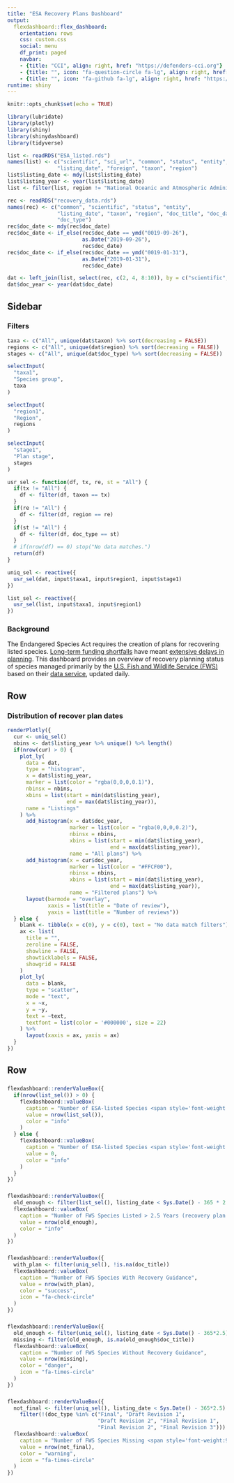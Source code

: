 ```yaml
---
title: "ESA Recovery Plans Dashboard"
output: 
  flexdashboard::flex_dashboard:
    orientation: rows
    css: custom.css
    social: menu
    df_print: paged
    navbar:
    - {title: "CCI", align: right, href: "https://defenders-cci.org"}
    - {title: "", icon: "fa-question-circle fa-lg", align: right, href: "mailto:jmalcom@defenders.org?subject=recovery plans dashboard"}
    - {title: "", icon: "fa-github fa-lg", align: right, href: "https://github.com/Defenders-CCI/"}
runtime: shiny
---
```


```r
knitr::opts_chunk$set(echo = TRUE)

library(lubridate)
library(plotly)
library(shiny)
library(shinydashboard)
library(tidyverse)

list <- readRDS("ESA_listed.rds")
names(list) <- c("scientific", "sci_url", "common", "status", "entity", 
                "listing_date", "foreign", "taxon", "region")
list$listing_date <- mdy(list$listing_date)
list$listing_year <- year(list$listing_date)
list <- filter(list, region != "National Oceanic and Atmospheric Administration")

rec <- readRDS("recovery_data.rds")
names(rec) <- c("common", "scientific", "status", "entity", 
                "listing_date", "taxon", "region", "doc_title", "doc_date",
                "doc_type")
rec$doc_date <- mdy(rec$doc_date)
rec$doc_date <- if_else(rec$doc_date == ymd("0019-09-26"),
                        as.Date("2019-09-26"),
                        rec$doc_date)
rec$doc_date <- if_else(rec$doc_date == ymd("0019-01-31"),
                        as.Date("2019-01-31"),
                        rec$doc_date)

dat <- left_join(list, select(rec, c(2, 4, 8:10)), by = c("scientific", "entity"))
dat$doc_year <- year(dat$doc_date)
```


Sidebar {.sidebar}
-----------------------------------------------------

### Filters

```r
taxa <- c("All", unique(dat$taxon) %>% sort(decreasing = FALSE))
regions <- c("All", unique(dat$region) %>% sort(decreasing = FALSE))
stages <- c("All", unique(dat$doc_type) %>% sort(decreasing = FALSE))

selectInput(
  "taxa1",
  "Species group",
  taxa
)

selectInput(
  "region1",
  "Region",
  regions
)

selectInput(
  "stage1",
  "Plan stage",
  stages
)

```

```r
usr_sel <- function(df, tx, re, st = "All") {
  if(tx != "All") {
    df <- filter(df, taxon == tx)
  }
  if(re != "All") {
    df <- filter(df, region == re)
  }
  if(st != "All") {
    df <- filter(df, doc_type == st)
  }
  # if(nrow(df) == 0) stop("No data matches.")
  return(df)
}

uniq_sel <- reactive({ 
  usr_sel(dat, input$taxa1, input$region1, input$stage1) 
})

list_sel <- reactive({
  usr_sel(list, input$taxa1, input$region1)
})
```

### Background

The Endangered Species Act requires the creation of plans for recovering listed species. [Long-term funding shortfalls](https://defenders-cci.org/publication/conservation-funding/) have meant [extensive delays in planning](https://conbio.onlinelibrary.wiley.com/doi/full/10.1111/conl.12601). This dashboard provides an overview of recovery planning status of species managed primarily by the [U.S. Fish and Wildlife Service (FWS)](https://www.fws.gov) based on their [data service](https://ecos.fws.gov/ecp/report/ad-hoc-documentation?catalogId=species&reportId=species), updated daily. 

Row {data-height=750}
-----------------------------------------------------

### Distribution of recover plan dates

```r
renderPlotly({
  cur <- uniq_sel()
  nbins <- dat$listing_year %>% unique() %>% length() 
  if(nrow(cur) > 0) {
    plot_ly(
      data = dat,
      type = "histogram",
      x = dat$listing_year,
      marker = list(color = "rgba(0,0,0,0.1)"),
      nbinsx = nbins,
      xbins = list(start = min(dat$listing_year),
                   end = max(dat$listing_year)),
      name = "Listings"
    ) %>%
      add_histogram(x = dat$doc_year,
                    marker = list(color = "rgba(0,0,0,0.2)"),
                    nbinsx = nbins,
                    xbins = list(start = min(dat$listing_year),
                                 end = max(dat$listing_year)),
                    name = "All plans") %>%
      add_histogram(x = cur$doc_year,
                    marker = list(color = "#FFCF00"),
                    nbinsx = nbins,
                    xbins = list(start = min(dat$listing_year),
                                 end = max(dat$listing_year)),
                    name = "Filtered plans") %>%
      layout(barmode = "overlay",
             xaxis = list(title = "Date of review"),
             yaxis = list(title = "Number of reviews"))
  } else {
    blank <- tibble(x = c(0), y = c(0), text = "No data match filters")
    ax <- list(
      title = "",
      zeroline = FALSE,
      showline = FALSE,
      showticklabels = FALSE,
      showgrid = FALSE
    )
    plot_ly(
      data = blank,
      type = "scatter",
      mode = "text",
      x = ~x,
      y = ~y,
      text = ~text,
      textfont = list(color = '#000000', size = 22)
    ) %>%
      layout(xaxis = ax, yaxis = ax)
  }
})
```

Row {data-height=150}
-------------------------------------------------------------
### {.value-box}

```r
flexdashboard::renderValueBox({
  if(nrow(list_sel()) > 0) {
    flexdashboard::valueBox(
      caption = "Number of ESA-listed Species <span style='font-weight:900 !important;'>with FWS Lead</span>",
      value = nrow(list_sel()),
      color = "info"
    )
  } else {
    flexdashboard::valueBox(
      caption = "Number of ESA-listed Species <span style='font-weight:900 !important;'>with FWS Lead</span>",
      value = 0,
      color = "info"
    )
  }
})
```

### {.value-box}

```r
flexdashboard::renderValueBox({
  old_enough <- filter(list_sel(), listing_date < Sys.Date() - 365 * 2.5)
  flexdashboard::valueBox(
    caption = "Number of FWS Species Listed > 2.5 Years (recovery plan expected)",
    value = nrow(old_enough),
    color = "info"
  )
})
```

### {.value-box}

```r
flexdashboard::renderValueBox({
  with_plan <- filter(uniq_sel(), !is.na(doc_title))
  flexdashboard::valueBox(
    caption = "Number of FWS Species With Recovery Guidance",
    value = nrow(with_plan),
    color = "success",
    icon = "fa-check-circle"
  )
})
```

### {.value-box}

```r
flexdashboard::renderValueBox({
  old_enough <- filter(uniq_sel(), listing_date < Sys.Date() - 365*2.5)
  missing <- filter(old_enough, is.na(old_enough$doc_title))
  flexdashboard::valueBox(
    caption = "Number of FWS Species Without Recovery Guidance",
    value = nrow(missing),
    color = "danger",
    icon = "fa-times-circle"
  )
})
```

### {.value-box}

```r
flexdashboard::renderValueBox({
  not_final <- filter(uniq_sel(), listing_date < Sys.Date() - 365*2.5) %>%
    filter(!(doc_type %in% c("Final", "Draft Revision 1", 
                             "Draft Revision 2", "Final Revision 1",
                             "Final Revision 2", "Final Revision 3")))
  flexdashboard::valueBox(
    caption = "Number of FWS Species Missing <span style='font-weight:900 !important;'>Final</span> Recovery Plans",
    value = nrow(not_final),
    color = "warning",
    icon = "fa-times-circle"
  )
})
```

